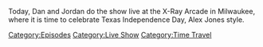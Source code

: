 {{DEFAULTSORT:
    #_EPISODE_0783:March 2, 2006 (Live)
}}{{Episode
    | title           = March 2, 2006 (Live)
    | caption         = Listen to this episode on [https://knowledgefight.libsyn.com/783-march-2-2006-live Libsyn] [https://open.spotify.com/episode/4jvtCKzyLySRVNwaz9ZQZn Spotify], Read the [[Transcript/783: March 2, 2006 (Live)|Unofficial Transcript]]
    | episodeNumber   = 783
    | length          = 01:16:11
    | airDate         = March 6, 2023
    | coverageDate    = March 2, 2006
    | episodeType     = [[:Category:Live Show|Live Show]], [[:Category:Time Travel|Time Travel]]
    | appearance      = [[Ron Paul]], [[Ted Anderson]], [[Antonella Carpenter]]
    | previousEpisode = [[782: February 26, 2023]]
    | nextEpisode     = [[784: August 9, 2013 (Live)]]
}}

{{Stub}}

Today, Dan and Jordan do the show live at the X-Ray Arcade in Milwaukee, where it is time to celebrate Texas Independence Day, Alex Jones style.

[[Category:Episodes]]
[[Category:Live Show]]
[[Category:Time Travel]]
